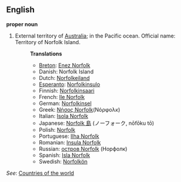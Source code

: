 ==English==

'''proper noun'''
# External territory of [[Australia]]; in the Pacific ocean. Official name: Territory of Norfolk Island.
#:'''Translations'''
#:*[[Breton]]: [[Enez Norfolk]]
#:*Danish: Norfolk Island
#:*Dutch: [[Norfolkeiland]]
#:*[[Esperanto]]: [[Norfolkinsulo]]
#:*Finnish: [[Norfolkinsaari]]
#:*French: [[Ile Norfolk]]
#:*German: [[Norfolkinsel]]
#:*Greek: [[Νήσος Norfolk]](Νόρφολκ)
#:*Italian: [[Isola Norfolk]]
#:*Japanese: [[Norfolk 島]] (ノーフォーク, nōfōku tō)
#:*Polish: [[Norfolk]]
#:*Portuguese: [[Ilha Norfolk]]
#:*Romanian: [[Insula Norfolk]]
#:*Russian: [[остров Norfolk]] (Норфолк)
#:*Spanish: [[Isla Norfolk]]
#:*Swedish: [[Norfolkön]]

''See'': [[Countries of the world]]